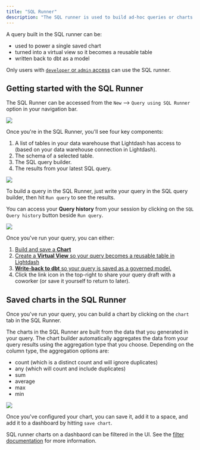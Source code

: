 ```yaml
---
title: "SQL Runner"
description: "The SQL runner is used to build ad-hoc queries or charts using totally custom SQL."
---
```


A query built in the SQL runner can be:

* used to power a single saved chart
* turned into a virtual view so it becomes a reusable table
* written back to dbt as a model

Only users with [`developer` or `admin` access](/references/roles) can use the SQL runner.

## Getting started with the SQL Runner

The SQL Runner can be accessed from the `New` --> `Query using SQL Runner` option in your navigation bar.

<Frame>
  <img src="/images/references/assets/images/access-sql-runner-e299a63e83e2ecb4b3b09c64f94211be.jpg"/>
</Frame>

Once you're in the SQL Runner, you'll see four key components:

1. A list of tables in your data warehouse that Lightdash has access to (based on your data warehouse connection in Lightdash).
2. The schema of a selected table.
3. The SQL query builder.
4. The results from your latest SQL query.

<Frame>
  <img src="/images/references/assets/images/sql-runner-components-60eb488682b46fb2ecedad92a2656adb.jpg"/>
</Frame>

To build a query in the SQL Runner, just write your query in the SQL query builder, then hit `Run query` to see the results.

You can access your **Query history** from your session by clicking on the `SQL Query history` button beside `Run query`.

<Frame>
  <img src="/images/references/assets/images/query-history-3c6295f2352f2d118474de3a51d83fd7.jpg"/>
</Frame>

Once you've run your query, you can either:

1. [Build and save a **Chart**](#building-charts-in-the-sql-runner)
2. [Create a **Virtual View** so your query becomes a reusable table in Lightdash](/references/virtual-views)
3. [**Write-back to dbt** so your query is saved as a governed model.](/references/dbt-write-back)
4. Click the link icon in the top-right to share your query draft with a coworker (or save it yourself to return to later).

## Saved charts in the SQL Runner

Once you've run your query, you can build a chart by clicking on the `chart` tab in the SQL Runner.

The charts in the SQL Runner are built from the data that you generated in your query. The chart builder automatically aggregates the data from your query results using the aggregation type that you choose. Depending on the column type, the aggregation options are:

* count (which is a distinct count and will ignore duplicates)
* any (which will count and include duplicates)
* sum
* average
* max
* min

<Frame>
  <img src="/images/references/assets/images/build-chart-sql-runner-72c3e95c8e37b83f48189599e25ddba1.jpg"/>
</Frame>

Once you've configured your chart, you can save it, add it to a space, and add it to a dashboard by hitting `save chart`.

SQL runner charts on a dashbaord can be filtered in the UI. See the [filter documentation](/references/limiting-data-using-filters) for more information.
